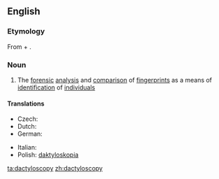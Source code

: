 ==English==

===Etymology===
From {{etyl|grc}} {{term|δάκτυλος||finger|tr=daktylos|lang=grc|sc=polytonic||finger}} + {{term|σκοπέω||I look at|tr=skopeō|lang=grc|sc=polytonic}}.

===Noun===
{{en-noun|-}}

# The [[forensic]] [[analysis]] and [[comparison]] of [[fingerprint]]s as a means of [[identification]] of [[individual]]s

====Translations====
{{trans-top|forensic analysis of fingerprints}}
* Czech: {{t-|cs|daktyloskopie|f}}
* Dutch: {{t-|nl|dactyloscopie|f}}
* German: {{t+|de|Daktyloskopie|f}}
{{trans-mid}}
* Italian: {{t-|it|dattiloscopia|f}}
* Polish: [[daktyloskopia]] {{f}}
{{trans-bottom}}

[[ta:dactyloscopy]]
[[zh:dactyloscopy]]
